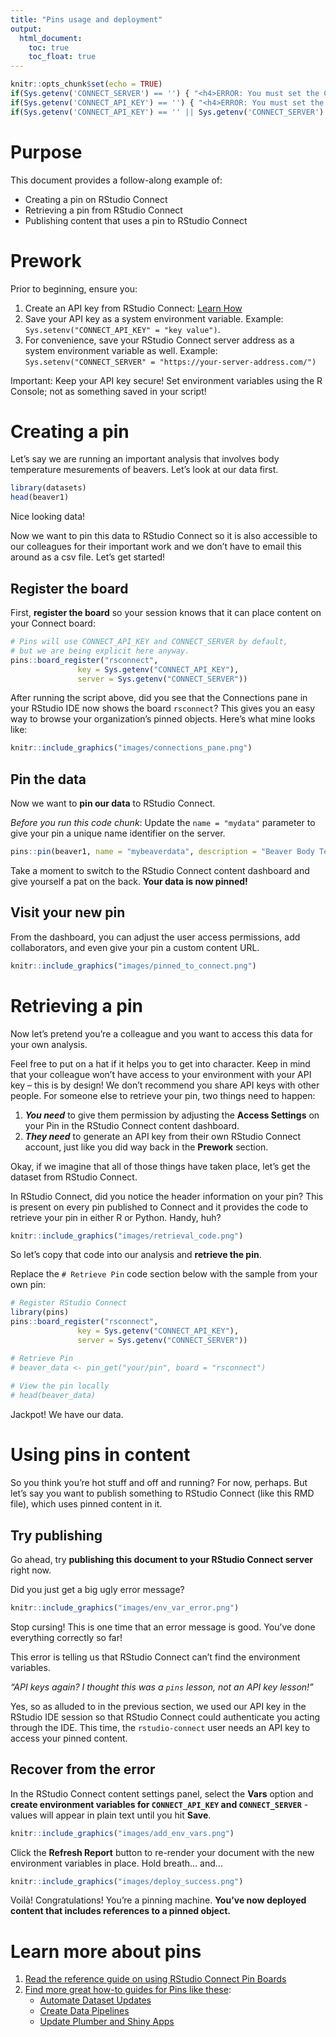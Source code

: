 ```yaml
---
title: "Pins usage and deployment"
output:
  html_document:
    toc: true
    toc_float: true
---
```


```r
knitr::opts_chunk$set(echo = TRUE)
if(Sys.getenv('CONNECT_SERVER') == '') { "<h4>ERROR: You must set the CONNECT_SERVER environment variable</h4>\n" }
if(Sys.getenv('CONNECT_API_KEY') == '') { "<h4>ERROR: You must set the CONNECT_API_KEY environment variable</h4>\n" }
if(Sys.getenv('CONNECT_API_KEY') == '' || Sys.getenv('CONNECT_SERVER') == '') { knitr::knit_exit() }
```

# Purpose
This document provides a follow-along example of:  

* Creating a pin on RStudio Connect 
* Retrieving a pin from RStudio Connect 
* Publishing content that uses a pin to RStudio Connect  

# Prework
Prior to beginning, ensure you:  

1. Create an API key from RStudio Connect: [Learn How](https://docs.rstudio.com/connect/user/api-keys/)  
2. Save your API key as a system environment variable. Example: `Sys.setenv("CONNECT_API_KEY" = "key value")`.
3. For convenience, save your RStudio Connect server address as a system environment variable as well. Example: `Sys.setenv("CONNECT_SERVER" = "https://your-server-address.com/")`

Important: Keep your API key secure! Set environment variables using the R Console; not as something saved in your script! 

# Creating a pin
Let's say we are running an important analysis that involves body temperature mesurements of beavers. Let's look at our data first.  

```r
library(datasets)
head(beaver1)
```

Nice looking data!

Now we want to pin this data to RStudio Connect so it is also accessible to our colleagues for their important work and we don't have to email this around as a csv file.  Let's get started!

## Register the board

First, **register the board** so your session knows that it can place content on your Connect board:

```r
# Pins will use CONNECT_API_KEY and CONNECT_SERVER by default,
# but we are being explicit here anyway.
pins::board_register("rsconnect",
               key = Sys.getenv("CONNECT_API_KEY"),
               server = Sys.getenv("CONNECT_SERVER"))
```

After running the script above, did you see that the Connections pane in your RStudio IDE now shows the board `rsconnect`?  This gives you an easy way to browse your organization's pinned objects.  Here's what mine looks like:  
  
```r
knitr::include_graphics("images/connections_pane.png")
```
  
## Pin the data
 
Now we want to **pin our data** to RStudio Connect. 

_Before you run this code chunk_: Update the `name = "mydata"` parameter to give your pin a unique name identifier on the server.

```r
pins::pin(beaver1, name = "mybeaverdata", description = "Beaver Body Temperature Measurements", board = "rsconnect")

```

Take a moment to switch to the RStudio Connect content dashboard and give yourself a pat on the back. **Your data is now pinned!**

## Visit your new pin

From the dashboard, you can adjust the user access permissions, add collaborators, and even give your pin a custom content URL.

```r
knitr::include_graphics("images/pinned_to_connect.png")
```

# Retrieving a pin  
Now let's pretend you're a colleague and you want to access this data for your own analysis.  

Feel free to put on a hat if it helps you to get into character. Keep in mind that your colleague won't have access to your environment with your API key -- this is by design! We don't recommend you share API keys with other people. For someone else to retrieve your pin, two things need to happen:

1. **_You need_** to give them permission by adjusting the **Access Settings** on your Pin in the RStudio Connect content dashboard.
2. **_They need_** to generate an API key from their own RStudio Connect account, just like you did way back in the **Prework** section. 
  
Okay, if we imagine that all of those things have taken place, let's get the dataset from RStudio Connect. 

In RStudio Connect, did you notice the header information on your pin?  This is present on every pin published to Connect and it provides the code to retrieve your pin in either R or Python.  Handy, huh?  

```r
knitr::include_graphics("images/retrieval_code.png")
```

So let's copy that code into our analysis and **retrieve the pin**. 

Replace the `# Retrieve Pin` code section below with the sample from your own pin:

```r
# Register RStudio Connect
library(pins)
pins::board_register("rsconnect",
               key = Sys.getenv("CONNECT_API_KEY"),
               server = Sys.getenv("CONNECT_SERVER"))

# Retrieve Pin
# beaver_data <- pin_get("your/pin", board = "rsconnect")
  
# View the pin locally
# head(beaver_data)
```

Jackpot! We have our data.

# Using pins in content 

So you think you're hot stuff and off and running?  For now, perhaps.  But let's say you want to publish something to RStudio Connect (like this RMD file), which uses pinned content in it.

## Try publishing

Go ahead, try **publishing this document to your RStudio Connect server** right now. 

Did you just get a big ugly error message?  

```r
knitr::include_graphics("images/env_var_error.png")
```

Stop cursing! This is one time that an error message is good. You've done everything correctly so far! 

This error is telling us that RStudio Connect can't find the environment variables. 

*"API keys again? I thought this was a `pins` lesson, not an API key lesson!"*  

Yes, so as alluded to in the previous section, we used our API key in the RStudio IDE session so that RStudio Connect could authenticate you acting through the IDE. This time, the `rstudio-connect` user needs an API key to access your pinned content.   

## Recover from the error

In the RStudio Connect content settings panel, select the **Vars** option and **create environment variables for `CONNECT_API_KEY` and `CONNECT_SERVER`** - values will appear in plain text until you hit **Save**.

```r
knitr::include_graphics("images/add_env_vars.png")
```
  
Click the **Refresh Report** button to re-render your document with the new environment variables in place.  Hold breath... and... 

```r
knitr::include_graphics("images/deploy_success.png")
```

Voilà!  Congratulations!  You're a pinning machine. **You've now deployed content that includes references to a pinned object.**

# Learn more about pins 

1. [Read the reference guide on using RStudio Connect Pin Boards](http://pins.rstudio.com/articles/boards-rsconnect.html)
2. [Find more great how-to guides for Pins like these](http://pins.rstudio.com/articles/use-cases.html):  
    - [Automate Dataset Updates](http://pins.rstudio.com/articles/use-cases/automate-dataset-updates.html)
    - [Create Data Pipelines](http://pins.rstudio.com/articles/use-cases/create-data-pipelines.html)
    - [Update Plumber and Shiny Apps](http://pins.rstudio.com/articles/use-cases/update-plumber-and-shiny-apps.html)